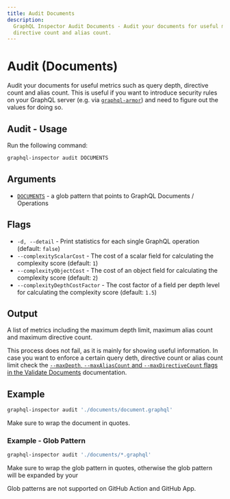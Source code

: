 ```yaml
---
title: Audit Documents
description:
  GraphQL Inspector Audit Documents - Audit your documents for useful metrics such as query depth,
  directive count and alias count.
---
```



# Audit (Documents)

Audit your documents for useful metrics such as query depth, directive count and alias count. This
is useful if you want to introduce security rules on your GraphQL server (e.g. via
[`graphql-armor`](https://github.com/Escape-Technologies/graphql-armor)) and need to figure out the
values for doing so.

## Audit - Usage

Run the following command:

```sh
graphql-inspector audit DOCUMENTS
```

## Arguments

- [`DOCUMENTS`](../api/documents) - a glob pattern that points to GraphQL Documents / Operations

## Flags

- `-d, --detail` - Print statistics for each single GraphQL operation (default: `false`)
- `--complexityScalarCost` - The cost of a scalar field for calculating the complexity score
  (default: `1`)
- `--complexityObjectCost` - The cost of an object field for calculating the complexity score
  (default: `2`)
- `--complexityDepthCostFactor` - The cost factor of a field per depth level for calculating the
  complexity score (default: `1.5`)

## Output

A list of metrics including the maximum depth limit, maximum alias count and maximum directive
count.

This process does not fail, as it is mainly for showing useful information. In case you want to
enforce a certain query deth, directive count or alias count limit check the
[`--maxDepth`, `--maxAliasCount` and `--maxDirectiveCount` flags in the Validate Documents](./validate)
documentation.

## Example

```sh
graphql-inspector audit './documents/document.graphql'
```

<Callout type="warning">Make sure to wrap the document in quotes.</Callout>

### Example - Glob Pattern

```sh
graphql-inspector audit './documents/*.graphql'
```

<Callout type="info">
  Make sure to wrap the glob pattern in quotes, otherwise the glob pattern will be expanded by your
</Callout>

<Callout type="warning">Glob patterns are not supported on GitHub Action and GitHub App.</Callout>
